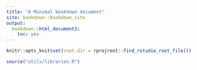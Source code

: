 ```yaml
---
title: "A Minimal bookdown document"
site: bookdown::bookdown_site
output:
  bookdown::html_document2:
    toc: yes
---
```

```r
knitr::opts_knit$set(root.dir = rprojroot::find_rstudio_root_file())
```

```r
source("utils/libraries.R")
```

